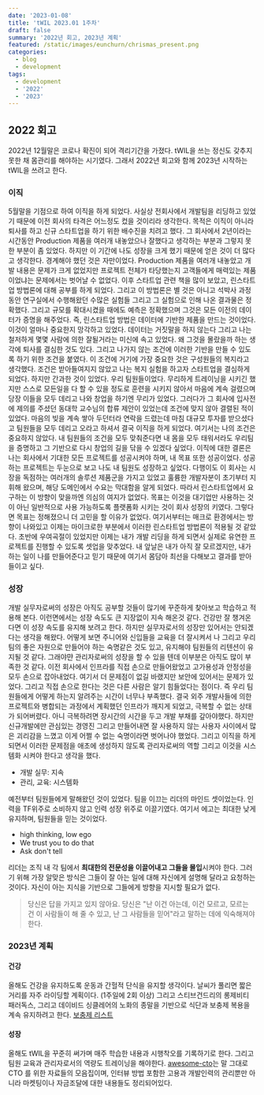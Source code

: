 ```yaml
---
date: '2023-01-08'
title: 'tWIL 2023.01 1주차'
draft: false
summary: '2022년 회고, 2023년 계획'
featured: /static/images/eunchurn/chrismas_present.png
categories:
  - blog
  - development
tags:
  - development
  - '2022'
  - '2023'
---
```


## 2022 회고

2022년 12월말은 코로나 확진이 되어 격리기간을 가졌다. tWIL을 쓰는 정신도 갖추지 못한 채 몸관리를 해야하는 시기였다. 그래서 2022년 회고와 함께 2023년 시작하는 tWIL을 쓰려고 한다.

### 이직

5월말을 기점으로 하여 이직을 하게 되었다. 사실상 전회사에서 개발팀을 리딩하고 있었기 때문에 이전 회사의 타격은 어느정도 컸을 것이리라 생각한다. 목적은 이직이 아니라 퇴사를 하고 신규 스타트업을 하기 위한 배수진을 치려고 했다. 그 회사에서 2년이라는 시간동안 Production 제품을 여러개 내놓았으나 잘했다고 생각하는 부분과 그렇지 못한 부분이 좀 있었다. 하지만 이 기간에 나도 성장을 크게 했기 때문에 얻은 것이 더 많다고 생각한다. 경계해야 했던 것은 자만이었다. Production 제품을 여러개 내놓았고 개발 내용은 문제가 크게 없었지만 프로젝트 전체가 타당했는지 고객들에게 매력있는 제품이었냐는 문제에서는 벗어날 수 없었다. 이후 스타트업 관련 책을 많이 보았고, 린스타트업 방법론에 대해 공부를 하게 되었다. 그리고 이 방법론은 별 것은 아니고 석박사 과정동안 연구실에서 수행해왔던 수많은 실험들 그리고 그 실험으로 인해 나온 결과물은 정확했다. 그리고 규모를 확대시켰을 때에도 예측은 정확했으며 그것은 모든 이전의 데이터가 증명을 해주었다. 즉, 린스타트업 방법은 데이터에 기반한 제품을 만드는 것이었다. 이것이 얼마나 중요한지 망각하고 있었다. 데이터는 거짓말을 하지 않는다 그리고 나는 철저하게 몇몇 사람에 의한 잘될거라는 미신에 속고 있었다. 왜 그것을 몰랐을까 하는 생각에 퇴사를 결심한 것도 있다. 그리고 나가지 않는 조건에 이러한 기반을 만들 수 있도록 하기 위한 조건을 붙였다. 이 조건에 거기에 가장 중요한 것은 구성원들의 복지라고 생각했다. 조건은 받아들여지지 않았고 나는 복지 실험을 하고자 스타트업을 결심하게 되었다. 하지만 간과한 것이 있었다. 우리 팀원들이었다. 무리하게 트레이닝을 시키긴 했지만 스스로 모든일을 다 할 수 있을 정도로 훈련을 시키지 않아서 마음에 계속 걸렸으며 당장 이들을 모두 데리고 나와 창업을 하기엔 무리가 있었다. 그러다가 그 회사에 입사전에 제의를 주셨던 동대학 교수님의 합류 제안이 있었는데 조건에 맞지 않아 결렬된 적이 있었다. 마음의 빚을 계속 쌓아 두던터라 연락을 드렸는데 마침 대규모 투자를 받으셨다고 팀원들을 모두 데리고 오라고 하셔서 결국 이직을 하게 되었다. 여기서는 나의 조건은 중요하지 않았다. 내 팀원들의 조건을 모두 맞춰준다면 내 몸을 모두 태워서라도 우리팀을 증명하고 그 기반으로 다시 창업의 길을 닦을 수 있겠다 싶었다. 이직에 대한 결론은 나는 회사에서 기대한 모든 프로젝트를 성공시켜야 하며, 내 목표 또한 성공이었다. 성공하는 프로젝트는 두눈으로 보고 나도 내 팀원도 성장하고 싶었다. 다행이도 이 회사는 시장을 독점하는 여러개의 솔루션 제품군을 가지고 있었고 훌륭한 개발자분이 초기부터 지휘해 왔으며, 해당 도메인에서 수요는 막대함을 알게 되었다. 따라서 린스타트업에서 요구하는 이 방향이 맞을까엔 의심의 여지가 없었다. 목표는 이것을 대기업만 사용하는 것이 아닌 일반적으로 사용 가능하도록 플랫폼화 시키는 것이 회사 성장의 키였다. 그렇다면 목표는 정해졌으니 더 고민을 할 이유가 없었다. 여기서부터는 매크로 환경에서는 방향이 나와있고 이제는 마이크로한 부분에서 이러한 린스타트업 방법론이 적용될 것 같았다. 초반에 우여곡절이 있었지만 이제는 내가 개발 리딩을 하게 되면서 실제로 유연한 프로젝트를 진행할 수 있도록 셋업을 맞추었다. 내 앞날은 내가 아직 잘 모르겠지만, 내가 하는 일이 나를 만들어준다고 믿기 때문에 여기서 몸담아 최선을 다해보고 결과를 받아들이고 싶다.

### 성장

개발 실무자로써의 성장은 아직도 공부할 것들이 많기에 꾸준하게 찾아보고 학습하고 적용해 본다. 이런면에서는 성장 속도도 큰 지장없이 지속 해온것 같다. 건강만 잘 챙겨온다면 이 성장 속도를 유지해 보려고 한다. 하지만 실무자로서의 성장만 있어서는 안되겠다는 생각을 해왔다. 어떻게 보면 주니어와 신입들을 교육을 더 잘시켜서 나 그리고 우리팀의 좋은 자원으로 만들어야 하는 숙명같은 것도 있고, 유지해야 팀원들의 리텐션이 유지될 것 같다. 그래야먄 관리자로써의 성장을 할 수 있을 텐데 이부분은 아직도 많이 부족한 것 같다. 이전 회사에서 인프라를 직접 손으로 만들어왔었고 고가용성과 안정성을 모두 손으로 잡아내었다. 여기서 더 문제점이 없길 바랬지만 보안에 있어서는 문제가 있었다. 그리고 직접 손으로 한다는 것은 다른 사람은 알기 힘들었다는 점이다. 즉 우리 팀원들에게 어떻게 하는지 알려주는 시간이 너무나 부족했다. 결국 외주 개발사들에 의한 프로젝트와 병합되는 과정에서 계획했던 인프라가 깨지게 되었고, 극복할 수 없는 상태가 되어버렸다. 아니 극복하려면 장시간의 시간을 두고 개발 부채를 갚아야했다. 하지만 신규개발에만 관심있는 경영진 그리고 만들어내면 잘 사용하지 않는 사용자 사이에서 많은 괴리감을 느꼈고 이게 어쩔 수 없는 숙명이라면 벗어나야 했었다. 그리고 이직을 하게 되면서 이러한 문제점을 애초에 생성하지 않도록 관리자로써의 역할 그리고 이것을 시스템화 시켜야 한다고 생각을 했다.

- 개발 실무: 지속
- 관리, 교육: 시스템화

예전부터 팀원들에게 말해왔던 것이 있었다. 팀을 이끄는 리더의 마인드 셋이었는다. 인력을 TF위주로 소비하지 않고 인력 성장 위주로 이끌기였다. 여기서 에고는 최대한 낮게 유지하며, 팀원들을 믿는 것이었다.

- high thinking, low ego
- We trust you to do that
- Ask don't tell

리더는 조직 내 각 팀에서 **최대한의 전문성을 이끌어내고 그들을 몰입**시켜야 한다. 그러기 위해 가장 알맞은 방식은 그들이 잘 아는 일에 대해 자신에게 설명해 달라고 요청하는 것이다. 자신이 아는 지식을 기반으로 그들에게 방향을 지시할 필요가 없다.

> 당신은 답을 가지고 있지 않아요. 당신은 "난 이건 아는데, 이건 모르고, 모르는 건 이 사람들이 해 줄 수 있고, 난 그 사람들을 믿어"라고 말하는 데에 익숙해져야 한다.

### 2023년 계획

#### 건강

올해도 건강을 유지하도록 운동과 간헐적 단식을 유지할 생각이다. 날씨가 풀리면 짧은 거리를 자주 라이딩할 계획이다. (1주일에 2회 이상) 그리고 스티브건드리의 롱제비티 패러독스, 그리고 데이비드 싱클레어의 노화의 종말을 기반으로 식단과 보충제 복용을 계속 유지하려고 한다. [보충제 리스트](https://github.com/eunchurn/supplements)

#### 성장

올해도 tWIL을 꾸준히 써가며 매주 학습한 내용과 시행착오를 기록하기로 한다. 그리고 팀원 교육과 관리자로서의 역량도 트레이닝을 해야한다. [awesome-cto](https://github.com/kuchin/awesome-cto)는 말 그대로 CTO 를 위한 자료들의 모음집이며, 인터뷰 방법 포함한 고용과 개발인력의 관리뿐만 아니라 마켓팅이나 자금조달에 대한 내용들도 정리되어있다.
